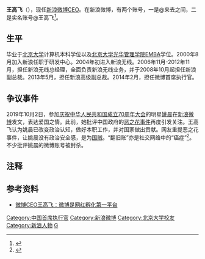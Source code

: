 {{Multiple issues|
{{blpsources|time=2016-05-28T01:18:36+00:00}}
{{prose|time=2016-05-28T01:18:36+00:00}}
{{POV|time=2021-05-07T23:34:32+00:00}}
}}
'''王高飞'''（{{bd|1978年5月12日||||}}），现任[[新浪微博|新浪微博]]CEO。在新浪微博，有两个账号，一是@来去之间，二是实名账号@王高飞<ref>{{Cite web|url=https://www.guancha.cn/society/2017_08_21_423813.shtml|title=新浪微博CEO王高飞自曝账号被禁言 网友：大水冲了龙王庙|accessdate=2019-10-21|author=黎娜|date=2017-08-21|work=|publisher=观察者网|language=Zh-hans|archive-date=2019-10-21|archive-url=https://web.archive.org/web/20191021030124/https://www.guancha.cn/society/2017_08_21_423813.shtml|dead-url=no}}</ref>。

==生平==
毕业于[[北京大学|北京大学]]计算机本科学位以及[[北京大学光华管理学院|北京大学光华管理学院]]EMBA学位。2000年8月加入新浪任职于研发中心。2004年初进入新浪无线。2006年11月-2012年11月，担任新浪无线总经理，全面负责新浪无线业务，并于2008年10月起担任新浪副总裁。2013年5月，担任新浪高级副总裁。2014年2月，担任微博首席执行官。

== 争议事件 ==

2019年10月2日，参加[[庆祝中华人民共和国成立70周年大会|庆祝中华人民共和国成立70周年大会]]的明星[[姚晨|姚晨]]在[[新浪微博|新浪微博]]发文，表达爱国之情。此前，她批评中国政府的[[姚晨恶之花事件|恶之花事件]]再度引发关注。王高飞认为姚晨已改变政治认知，做好本职工作，并对国家做出贡献。网友重提恶之花事件，让姚晨没有政治安全感，是为[[国贼|国贼]]。“翻旧账”亦是社交网络中的“癌症”<ref>{{Cite web |url=http://www.sohu.com/a/344941929_100117963 |title=微博CEO失言翻车，遭网络舆论围殴 |accessdate=2019-10-21 |author= |date=2019-10-04 |work= |publisher=搜狐网 |language=Zh-hans |archive-date=2019-10-21 |archive-url=https://web.archive.org/web/20191021030124/http://www.sohu.com/a/344941929_100117963 |dead-url=no }}</ref>。不少批评姚晨的微博账号被封杀。

== 注释 ==
{{reflist|25em}}

== 参考资料 ==
*[http://tech.sina.com.cn/i/2016-06-16/doc-ifxtfrrc3704709.shtml 微博CEO王高飞：微博是网红孵化第一平台] {{Wayback|url=http://tech.sina.com.cn/i/2016-06-16/doc-ifxtfrrc3704709.shtml |date=20160822034022 }}

{{新浪}}
{{Authority control}}
{{DEFAULTSORT:W}}
[[Category:中国首席执行官|Category:中国首席执行官]]
[[Category:新浪微博|Category:新浪微博]]
[[Category:北京大学校友|Category:北京大学校友]]
[[Category:新浪人物|Category:新浪人物]]
[[Category:王姓|G]]